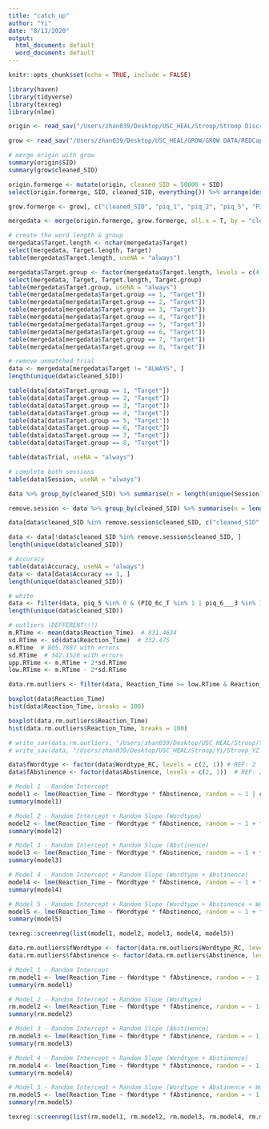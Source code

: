 ```yaml
---
title: "catch_up"
author: "Yi"
date: "8/13/2020"
output:
  html_document: default
  word_document: default
---
```


```r
knitr::opts_chunk$set(echo = TRUE, include = FALSE)
```

```r
library(haven)
library(tidyverse)
library(texreg)
library(nlme)
```

```r
origin <- read_sav("/Users/zhan039/Desktop/USC_HEAL/Stroop/Stroop Discrimination Task Paper - August 2017/Finalized Stroop Dataset & Syntax 7.24.18_USE THIS/Original Dataset (Wide Format)/Stroop Discrimination Dataset MERGED (ORIGINAL) 7.24.18.sav")

grow <- read_sav("/Users/zhan039/Desktop/USC_HEAL/GROW/GROW DATA/REDCap_wTeleform_Merged (scored + sorted)_06212018 (No 2nd survey) with DIFF.sav")
```

```r
# merge origin with grow
summary(origin$SID)
summary(grow$cleaned_SID)

origin.formerge <- mutate(origin, cleaned_SID = 50000 + SID)
select(origin.formerge, SID, cleaned_SID, everything()) %>% arrange(desc(SID))

grow.formerge <- grow[, c("cleaned_SID", "piq_1", "piq_2", "piq_5", "PIQ_6a_T", "PIQ_6b_T", "PIQ_6c_T", "PIQ_6d_T", "PIQ_6e_T", "PIQ_6f_T", "piq_6___1", "piq_6___2", "piq_6___3", "piq_6___4", "piq_6___5", "piq_6___6", "piq_6___7")]  # gender age ethnicity race

mergedata <- merge(origin.formerge, grow.formerge, all.x = T, by = "cleaned_SID")
```


```r
# create the word length & group
mergedata$Target.length <- nchar(mergedata$Target)
select(mergedata, Target.length, Target)
table(mergedata$Target.length, useNA = "always")

mergedata$Target.group <- factor(mergedata$Target.length, levels = c(4, 6, 7, 8, 9,10, 11, 14), labels = c(1:8))
select(mergedata, Target, Target.length, Target.group)
table(mergedata$Target.group, useNA = "always")
table(mergedata[mergedata$Target.group == 1, "Target"])
table(mergedata[mergedata$Target.group == 2, "Target"])
table(mergedata[mergedata$Target.group == 3, "Target"])
table(mergedata[mergedata$Target.group == 4, "Target"])
table(mergedata[mergedata$Target.group == 5, "Target"])
table(mergedata[mergedata$Target.group == 6, "Target"])
table(mergedata[mergedata$Target.group == 7, "Target"])
table(mergedata[mergedata$Target.group == 8, "Target"])

# remove unmatched trial
data <- mergedata[mergedata$Target != "ALWAYS", ]
length(unique(data$cleaned_SID))

table(data[data$Target.group == 1, "Target"])
table(data[data$Target.group == 2, "Target"])
table(data[data$Target.group == 3, "Target"])
table(data[data$Target.group == 4, "Target"])
table(data[data$Target.group == 5, "Target"])
table(data[data$Target.group == 6, "Target"])
table(data[data$Target.group == 7, "Target"])
table(data[data$Target.group == 8, "Target"])

table(data$Trial, useNA = "always")

# complete both sessions
table(data$Session, useNA = "always")

data %>% group_by(cleaned_SID) %>% summarise(n = length(unique(Session)))

remove.session <- data %>% group_by(cleaned_SID) %>% summarise(n = length(unique(Session))) %>% filter(n < 2)

data[data$cleaned_SID %in% remove.session$cleaned_SID, c("cleaned_SID", "Session", "Target")]

data <- data[!data$cleaned_SID %in% remove.session$cleaned_SID, ]
length(unique(data$cleaned_SID))

# Accuracy
table(data$Accuracy, useNA = "always")
data <- data[data$Accuracy == 1, ]
length(unique(data$cleaned_SID))

# white
data <- filter(data, piq_5 %in% 0 & (PIQ_6c_T %in% 1 | piq_6___3 %in% 1))
length(unique(data$cleaned_SID))

# outliers (DEFFERENT!!!)
m.RTime <- mean(data$Reaction_Time)  # 831.4634
sd.RTime <- sd(data$Reaction_Time)  # 332.475
m.RTime  # 805.7887 with errors
sd.RTime  # 342.1528 with errors
upp.RTime <- m.RTime + 2*sd.RTime  
low.RTime <- m.RTime - 2*sd.RTime  

data.rm.outliers <- filter(data, Reaction_Time >= low.RTime & Reaction_Time <= upp.RTime)

boxplot(data$Reaction_Time)
hist(data$Reaction_Time, breaks = 100)

boxplot(data.rm.outliers$Reaction_Time)
hist(data.rm.outliers$Reaction_Time, breaks = 100)

# write_sav(data.rm.outliers, "/Users/zhan039/Desktop/USC_HEAL/Stroop/Yi/Stroop_NoOutliers_YZ.sav")
# write_sav(data, "/Users/zhan039/Desktop/USC_HEAL/Stroop/Yi/Stroop_YZ.sav")
```

```r
data$fWordtype <- factor(data$Wordtype_RC, levels = c(2, 1)) # REF: 2
data$fAbstinence <- factor(data$Abstinence, levels = c(2, 1))  # REF: 2

# Model 1 - Random Intercept
model1 <- lme(Reaction_Time ~ fWordtype * fAbstinence, random = ~ 1 | cleaned_SID, data = data, method = "REML")
summary(model1)

# Model 2 - Random Intercept + Random Slope (Wordtype)
model2 <- lme(Reaction_Time ~ fWordtype * fAbstinence, random = ~ 1 + fWordtype | cleaned_SID, data = data, method = "REML")
summary(model2)

# Model 3 - Random Intercept + Random Slope (Abstinence)
model3 <- lme(Reaction_Time ~ fWordtype * fAbstinence, random = ~ 1 + fAbstinence | cleaned_SID, data = data, method = "REML", control = lmeControl(opt = "optim"))
summary(model3)

# Model 4 - Random Intercept + Random Slope (Wordtype + Abstinence)
model4 <- lme(Reaction_Time ~ fWordtype * fAbstinence, random = ~ 1 + fWordtype + fAbstinence | cleaned_SID, data = data, method = "REML")
summary(model4)

# Model 5 - Random Intercept + Random Slope (Wordtype + Abstinence + Wordtype * Abstinence)
model5 <- lme(Reaction_Time ~ fWordtype * fAbstinence, random = ~ 1 + fWordtype + fAbstinence + fWordtype * fAbstinence| cleaned_SID, data = data, method = "REML")
summary(model5)

texreg::screenreg(list(model1, model2, model3, model4, model5))
```

```r
data.rm.outliers$fWordtype <- factor(data.rm.outliers$Wordtype_RC, levels = c(2, 1))
data.rm.outliers$fAbstinence <- factor(data.rm.outliers$Abstinence, levels = c(2, 1))

# Model 1 - Random Intercept
rm.model1 <- lme(Reaction_Time ~ fWordtype * fAbstinence, random = ~ 1 | cleaned_SID, data = data.rm.outliers, method = "REML")
summary(rm.model1)  

# Model 2 - Random Intercept + Random Slope (Wordtype)
rm.model2 <- lme(Reaction_Time ~ fWordtype * fAbstinence, random = ~ 1 + fWordtype | cleaned_SID, data = data.rm.outliers, method = "REML", control = lmeControl(opt = "optim"))
summary(rm.model2)

# Model 3 - Random Intercept + Random Slope (Abstinence)
rm.model3 <- lme(Reaction_Time ~ fWordtype * fAbstinence, random = ~ 1 + fAbstinence | cleaned_SID, data = data.rm.outliers, method = "REML")
summary(rm.model3)

# Model 4 - Random Intercept + Random Slope (Wordtype + Abstinence)
rm.model4 <- lme(Reaction_Time ~ fWordtype * fAbstinence, random = ~ 1 + fWordtype + fAbstinence | cleaned_SID, data = data.rm.outliers, method = "REML")
summary(rm.model4)

# Model 5 - Random Intercept + Random Slope (Wordtype + Abstinence + Wordtype * Abstinence)
rm.model5 <- lme(Reaction_Time ~ fWordtype * fAbstinence, random = ~ 1 + fWordtype + fAbstinence + fWordtype * fAbstinence| cleaned_SID, data = data.rm.outliers, method = "REML")
summary(rm.model5)

texreg::screenreg(list(rm.model1, rm.model2, rm.model3, rm.model4, rm.model5))
```

